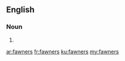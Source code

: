 ==English==

===Noun===
{{head|en}}

# {{plural of|fawner}}

[[ar:fawners]]
[[fr:fawners]]
[[ku:fawners]]
[[my:fawners]]